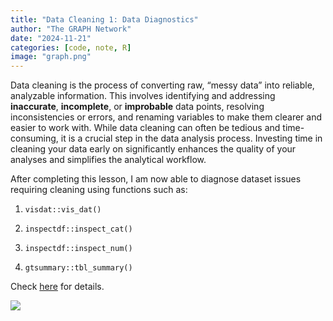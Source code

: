 ```yaml
---
title: "Data Cleaning 1: Data Diagnostics"
author: "The GRAPH Network"
date: "2024-11-21"
categories: [code, note, R]
image: "graph.png"
---
```


Data cleaning is the process of converting raw, "messy data" into reliable, analyzable information. This involves identifying and addressing **inaccurate**, **incomplete**, or **improbable** data points, resolving inconsistencies or errors, and renaming variables to make them clearer and easier to work with. While data cleaning can often be tedious and time-consuming, it is a crucial step in the data analysis process. Investing time in cleaning your data early on significantly enhances the quality of your analyses and simplifies the analytical workflow.

After completing this lesson, I am now able to diagnose dataset issues requiring cleaning using functions such as:

1. `visdat::vis_dat()`

2. `inspectdf::inspect_cat()`

3. `inspectdf::inspect_num()`

4. `gtsummary::tbl_summary()`

Check [here](https://lawaloa.github.io/data_clean_1/){target="_blank"} for details.

![](graph.png)
